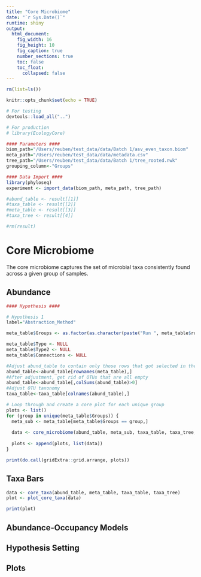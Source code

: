 ```yaml
---
title: "Core Microbiome"
date: "`r Sys.Date()`"
runtime: shiny
output: 
  html_document:
    fig_width: 16
    fig_height: 10
    fig_caption: true
    number_sections: true
    toc: false
    toc_float:
      collapsed: false
---
```


```r
rm(list=ls())

knitr::opts_chunk$set(echo = TRUE)

# For testing
devtools::load_all("..")

# For production
# library(EcologyCore)
```

```r
#### Parameters ####
biom_path="/Users/reuben/test_data/data/Batch 1/asv_even_taxon.biom"
meta_path="/Users/reuben/test_data/data/metadata.csv"
tree_path="/Users/reuben/test_data/data/Batch 1/tree_rooted.nwk"
grouping_column<-"Groups"
```

```r
#### Data Import ####
library(phyloseq)
experiment <- import_data(biom_path, meta_path, tree_path)

#abund_table <- result[[1]]
#taxa_table <- result[[2]]
#meta_table <- result[[3]]
#taxa_tree <- result[[4]]

#rm(result)
```

# Core Microbiome

The core microbiome captures the set of microbial taxa consistently found across a given group of samples.

## Abundance

```r
#### Hypothesis ####

# Hypothesis 1
label="Abstraction_Method"

meta_table$Groups <- as.factor(as.character(paste("Run ", meta_table$run)))

meta_table$Type <- NULL
meta_table$Type2 <- NULL
meta_table$Connections <- NULL
```

```r
#Adjust abund_table to contain only those rows that got selected in the Hypothesis space
abund_table<-abund_table[rownames(meta_table),]
#After adjustment, get rid of OTUs that are all empty
abund_table<-abund_table[,colSums(abund_table)>0]
#Adjust OTU taxonomy
taxa_table<-taxa_table[colnames(abund_table),]
```

```r
# Loop through and create a core plot for each unique group
plots <- list()
for (group in unique(meta_table$Groups)) {
  meta_sub <- meta_table[meta_table$Groups == group,]
  
  data <- core_microbiome(abund_table, meta_sub, taxa_table, taxa_tree, what_detection = "absolute", short_names = TRUE)
  
  plots <- append(plots, list(data))
}

print(do.call(gridExtra::grid.arrange, plots))
```

## Taxa Bars

```r
data <- core_taxa(abund_table, meta_table, taxa_table, taxa_tree)
plot <- plot_core_taxa(data)

print(plot)
```

## Abundance-Occupancy Models

## Hypothesis Setting

## Plots
